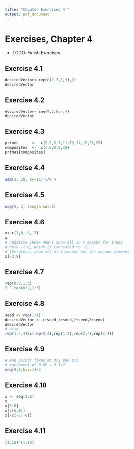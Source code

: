 ```yaml
---
title: "Chapter Exercises 4 "
output: pdf_document
---
```


# Exercises, Chapter 4

+ TODO: Finish Exercises

## Exercise 4.1

```r
desiredVector<-rep(c(2.7,8,3),2)
desiredVector
```

## Exercise 4.2

```r
desiredVector<-seq(0,2,by=.4)
desiredVector
```

## Exercise 4.3

```r
primes      <-  c(2,3,5,7,11,13,17,19,23,29)
composites  <-  c(4,6,8,9,10)
primes[composites]
```

## Exercise 4.4

```r
seq(3, 28, by=11) %/% 4
```

## Exercise 4.5

```r
seq(0, 2, length.out=5)
```

## Exercise 4.6

```r
x<-c(2,0,-5,-7)
x
# negative index means show all in x except for index
# here -2.8, which is truncated to -2, 
# therefore, show all of x except for the second element
x[-2.8]
```

## Exercise 4.7

```r
rep(0:2,1:3)
3 ^ rep(0:2,1:3)
```

## Exercise 4.8

```r
seed <- rep(1:4)
desiredVector <- c(seed,1+seed,2+seed,3+seed)
desiredVector
# also
rep(1:4,4)+c(rep(0,4),rep(1,4),rep(2,4),rep(3,4))
```

## Exercise 4.9

```r
# end points fixed at 0/2 and 8/2
# increment of 0.05 = 0.1/2
seq(0,8,by=.1)/2
```

## Exercise 4.10

```r
x <- seq(1:8)
x
x[6:8]
x[c(6:8)]
x[-c(-6:-8)]
```

## Exercise 4.11

```r
(1:10)^(1:10)
```


